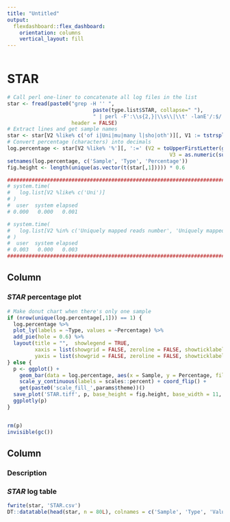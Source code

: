 ```yaml
---
title: "Untitled"
output: 
  flexdashboard::flex_dashboard:
    orientation: columns
    vertical_layout: fill
---
```


```r
```

STAR {data-navmenu="Aligning"}
=====================================

```r
# Call perl one-liner to concatenate all log files in the list
star <- fread(paste0("grep -H '' ",
                            paste(type.list$STAR, collapse=" "),
                            " | perl -F':\\s{2,}|\\s\\|\\t' -lanE'/:$/ ? next : say join qq{\t}, @F'"),
                     header = FALSE)
# Extract lines and get sample names
star <- star[V2 %like% c('of i|Uni|mu|many l|sho|oth')][, V1 := tstrsplit(V1, .Platform$file.sep)[[length(tstrsplit(V1, .Platform$file.sep))]]][, V1 := tstrsplit(V1, '[._]')[[1]]]
# Convert percentage (characters) into decimals
log.percentage <- star[V2 %like% '%'][, ':=' (V2 = toUpperFirstLetter(gsub('% of reads | reads %', '', V2)),
                                                     V3 = as.numeric(sub("%", "", V3, fixed = TRUE)) / 100)]
setnames(log.percentage, c('Sample', 'Type', 'Percentage'))
fig.height <- length(unique(as.vector(t(star[,1])))) * 0.6

##############################################################################################################################
# system.time(
#   log.list[V2 %like% c('Uni')]
# )
#  user  system elapsed
# 0.000   0.000   0.001

# system.time(
#   log.list[V2 %in% c('Uniquely mapped reads number', 'Uniquely mapped reads %')]
# )
#  user  system elapsed
# 0.003   0.000   0.003
##############################################################################################################################
```

Column
-------------------------------------

### *STAR* percentage plot

```r
# Make donut chart when there's only one sample
if (nrow(unique(log.percentage[,1])) == 1) {
  log.percentage %>%
  plot_ly(labels = ~Type, values = ~Percentage) %>%
  add_pie(hole = 0.6) %>%
  layout(title = "",  showlegend = TRUE,
         xaxis = list(showgrid = FALSE, zeroline = FALSE, showticklabels = FALSE),
         yaxis = list(showgrid = FALSE, zeroline = FALSE, showticklabels = FALSE))
} else {
  p <- ggplot() +
    geom_bar(data = log.percentage, aes(x = Sample, y = Percentage, fill = Type), stat = 'identity') +
    scale_y_continuous(labels = scales::percent) + coord_flip() +
    get(paste0('scale_fill_',params$theme))()
  save_plot('STAR.tiff', p, base_height = fig.height, base_width = 11, dpi = 300, compression = 'lzw')
  ggplotly(p)
}


rm(p)
invisible(gc())
```

Column
-------------------------------------

### Description

### *STAR* log table

```r
fwrite(star, 'STAR.csv')
DT::datatable(head(star, n = 80L), colnames = c('Sample', 'Type', 'Value'), extensions = 'Buttons') %>% DT::formatRound('V3', digits = 2)
```
